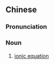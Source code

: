 {{also|离子方程式}}
==Chinese==
{{zh-forms|s=离子方程式|type=23}}

===Pronunciation===
{{zh-pron
|m=lízǐ fāngchéngshì
|cat=n
}}

===Noun===
{{zh-noun}}

# [[ionic equation]]

{{zh-cat|Chemistry}}